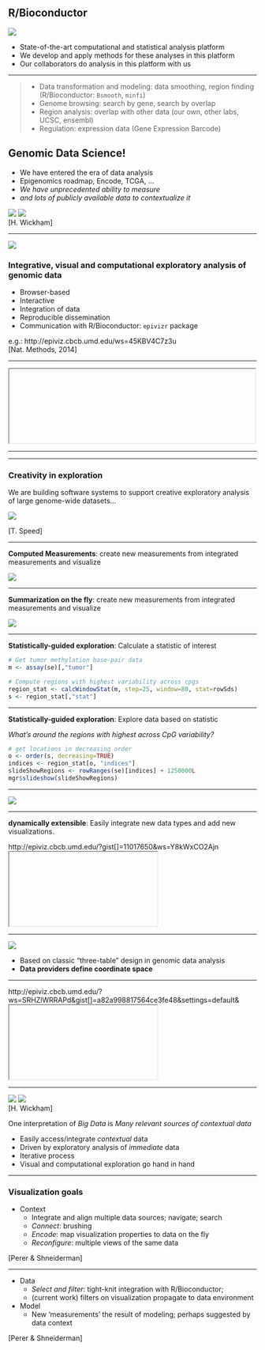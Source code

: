 ## R/Bioconductor

<div class="centered">
<img src="img/rbioc.png" style="max-height: 70%; max-width: 70%"/>
</div>

- State-of-the-art computational and statistical analysis
platform
- We develop and apply methods for these analyses in this platform
- Our collaborators do analysis in this platform with us

---

> - Data transformation and modeling: data smoothing, region finding (R/Bioconductor: `Bsmooth`, `minfi`)
> - Genome browsing: search by gene, search by overlap
> - Region analysis: overlap with other data (our own, other labs, UCSC, ensembl)
> - Regulation: expression data (Gene Expression Barcode)

## Genomic Data Science! 

- We have entered the era of data analysis
- Epigenomics roadmap, Encode, TCGA, ...
- *We have unprecedented ability to measure*
- *and lots of publicly available data to contextualize it*

<div class="centered">
<img src="img/hadley.png" style="max-height: 50%; max-width: 50%"/>
<img src="img/hadley2.png" style="max-height: 30%; max-width: 30%"/>
<footer class="source">[H. Wickham]</footer>
</div>

---

<div class="centered">
<img src="img/epiviz_2_logo_medium.png" style="max-height: 40%; max-width: 40%"/>
</div>


### Integrative, visual and computational exploratory analysis of genomic data

- Browser-based
- Interactive
- Integration of data
- Reproducible dissemination
- Communication with R/Bioconductor: `epivizr` package

e.g.: http://epiviz.cbcb.umd.edu/ws=45KBV4C7z3u
<footer class="source">[Nat. Methods, 2014]</footer>

---

<iframe data-src="http://epiviz.cbcb.umd.edu/?ws=W3ieGz19icm" width="99%"></iframe>

---

---

### Creativity in exploration

We are building software systems to support creative exploratory analysis of large genome-wide datasets...

<div class="centered">
<img src="img/terry.png" style="max-height: 60%; max-width: 60%"/>
</div>
<footer class="source">[T. Speed]</footer>

---

**Computed Measurements**: create new measurements from integrated measurements and visualize

<div class="centered">
![](movies/transform_customize_v2.gif)
</div>

---

**Summarization on the fly**: create new measurements from integrated measurements and visualize

<div class="centered">
![](movies/transform_aggregate.gif)
</div>


---

**Statistically-guided exploration**: 
Calculate a statistic of interest

```r
# Get tumor methylation base-pair data
m <- assay(se)[,"tumor"]

# Compute regions with highest variability across cpgs
region_stat <- calcWindowStat(m, step=25, window=80, stat=rowSds)
s <- region_stat[,"stat"]
```

--- 

**Statistically-guided exploration**:
Explore data based on statistic

_What's around the regions with highest across CpG variability?_

```r
# get locations in decreasing order
o <- order(s, decreasing=TRUE)
indices <- region_stat[o, "indices"]
slideShowRegions <- rowRanges(se)[indices] + 1250000L
mgr$slideshow(slideShowRegions)
```

---

<div class="centered">
![](movies/guided_exploration_v2.gif)
</div>

---

**dynamically extensible**: 
Easily integrate new data types and add new visualizations.

http://epiviz.cbcb.umd.edu/?gist[]=11017650&ws=Y8kWxCO2Ajn
<iframe data-src="http://epiviz.cbcb.umd.edu/?gist[]=11017650&ws=Y8kWxCO2Ajn"></iframe>

---

<div class="centered">
<img src="img/datatypes.png" style="max-width=50%; min-width=50%"/>
</div>

- Based on classic "three-table" design in genomic data analysis
- **Data providers define coordinate space**

---

http://epiviz.cbcb.umd.edu/?ws=SRHZlWRRAPd&gist[]=a82a998817564ce3fe48&settings=default&
<iframe data-src="http://epiviz.cbcb.umd.edu/?ws=SRHZlWRRAPd&gist[]=a82a998817564ce3fe48&settings=default&"></iframe>

---

<div class="centered">
<img src="img/hadley.png" style="max-height: 50%; max-width: 50%"/>
<img src="img/hadley2.png" style="max-height: 30%; max-width: 30%"/>
<footer class="source">[H. Wickham]</footer>
</div>

One interpretation of *Big Data* is *Many relevant sources of contextual data*

- Easily access/integrate *contextual* data
- Driven by exploratory analysis of *immediate* data
- Iterative process
- Visual and computational exploration go hand in hand

---

### Visualization goals

- Context 
  - Integrate and align multiple data sources; navigate; search
  - *Connect*: brushing
  - *Encode*: map visualization properties to data on the fly
  - *Reconfigure*: multiple views of the same data

<footer class="source">[Perer & Shneiderman]</footer>

---

- Data
  - *Select and filter*: tight-knit integration with R/Bioconductor; 
  - (current work) filters on visualization propagate to data environment
- Model
  - New 'measurements' the result of modeling; perhaps suggested by data context

<footer class="source">[Perer & Shneiderman]</footer>

